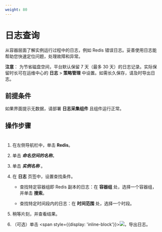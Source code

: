 ```yaml
---
weight: 80
---
```


# 日志查询

从容器层面了解实例运行过程中的日志，例如 Redis 错误日志。妥善使用日志能帮助您快速定位问题，处理故障和异常。

**注意**： 为节省磁盘空间，平台默认保留 7 天（最多 30 天）的日志记录。实际保留时长可在运维中心的 **日志** > **策略管理** 中设置。如需长久保存，请及时导出日志。

## 前提条件

如果界面提示无数据，请部署 **日志采集组件** 且组件运行正常。

## 操作步骤
#
<Tabs>

<Tab label="Web Console">

1. 在左侧导航栏中，单击 **Redis**。

2. 单击 ***命名空间的名称***。

2. 单击 ***实例名称*** 。
    
3. 在 **日志** 页签中，设置查找条件。

    * 查找特定容器组即 Redis 副本的日志：在 **容器组** 处，选择一个容器组，并单击 **搜索**。
    
    * 查找特定时间段内的日志：在 **时间范围** 处，选择一个时段。

4. 稍等片刻，并查看结果。

5. （可选）单击 <span style={{display: 'inline-block'}}>![](../assets/44buttonexport.png)</span>，导出日志。

</Tab>
</Tabs>
